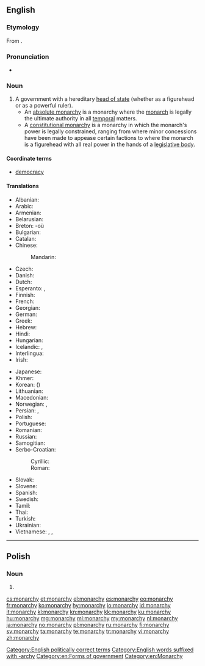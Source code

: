 ==English==
{{wikipedia}}

===Etymology===
From {{etyl|grc}} {{term|μοναρχία|lang=grc}}.

===Pronunciation===
* {{audio|en-us-monarchy.ogg|Audio (US)}}

===Noun===
{{en-noun|monarchies}}

# A government with a hereditary [[head of state]] (whether as a figurehead or as a powerful ruler).
#* An [[absolute monarchy]] is a monarchy where the [[monarch]] is legally the ultimate authority in all [[temporal]] matters.
#* A [[constitutional monarchy]] is a monarchy in which the monarch's power is legally constrained, ranging from where minor concessions have been made to appease certain factions to where the monarch is a figurehead with all real power in the hands of a [[legislative body]].

====Coordinate terms====
* {{sense|a form of government}} [[democracy]]

====Translations====
{{trans-top|form of government with a hereditary head of state}}
* Albanian: {{t-|sq|mbretëri|f}}
* Arabic: {{t-|ar|ملكية|f|tr=malikíyya|sc=Arab}}
* Armenian: {{t-|hy|միապետություն|tr=miapetut’yun|sc=Armn}}
* Belarusian: {{t-|be|манархія|f|tr=manárxija|sc=Cyrl}}
* Breton: {{t-|br|unpenniezh|f}} -où {{p}}
* Bulgarian: {{t+|bg|монархия|f|tr=monárhija|sc=Cyrl}}
* Catalan: {{t+|ca|monarquia|f}}
* Chinese:
*: Mandarin: {{t|cmn|君主制|tr=jūnzhǔzhì|sc=Hani}}
* Czech: {{t+|cs|monarchie|f}}
* Danish: {{t+|da|monarki|n}}
* Dutch: {{t+|nl|monarchie|f}}
* Esperanto: {{t-|eo|monarkio}}, {{t-|eo|monarĥio}}
* Finnish: {{t+|fi|monarkia}}
* French: {{t+|fr|monarchie|f}}
* Georgian: {{t+|ka|მონარქია|tr=monark’ia|sc=Geor}}
* German: {{t+|de|Monarchie|f}}
* Greek: {{t+|el|μοναρχία|f|tr=monarchía}}
* Hebrew: {{t+|he|מונרכיה|f}}
* Hindi: {{t-|hi|राजतन्त्र|m|tr=rājtantra}}
* Hungarian: {{t+|hu|monarchia}}
* Icelandic: {{t-|is|konungsríki}}, {{t+|is|konungdæmi}}
* Interlingua: {{t-|ia|monarchia}}
* Irish: {{t-|ga|monarcacht|f}}
{{trans-mid}}
* Japanese: {{t-|ja|君主制|tr=くんしゅせい, kunshusei|sc=Jpan}}
* Khmer: {{t-|km|រាជាធិបតេយ្យ|sc=Khmr}}
* Korean: {{t+|ko|군주제|tr=gunjuje|sc=Kore}} ({{t+|ko|君主制|sc=Kore}})
* Lithuanian: {{t+|lt|monarchija|f}}
* Macedonian: {{t-|mk|монархија|f|tr=monárhija}}
* Norwegian: {{t+|no|kongedømme|n}}, {{t+|no|monarki|n}}
* Persian: {{t+|fa|سلطنت|tr=saltanat|sc=fa-Arab}}, {{t+|fa|پادشاهی|tr=pâdešâhi, pâdšâhi|sc=fa-Arab}}
* Polish: {{t+|pl|monarchia|f}}
* Portuguese: {{t+|pt|monarquia|f}}
* Romanian: {{t+|ro|monarhie|f}}
* Russian: {{t+|ru|монархия|f|tr=monárxija|sc=Cyrl}}
* Samogitian: {{tø|sgs|muonarkėjė|f}}
* Serbo-Croatian:
*: Cyrillic: {{t-|sh|монархија|f}}
*: Roman: {{t-|sh|monarhija|f}}
* Slovak: {{t-|sk|monarchia|f}}
* Slovene: {{t+|sl|monarhija|f}}
* Spanish: {{t+|es|monarquía|f}}
* Swedish: {{t+|sv|monarki|c}}
* Tamil: {{t+|ta|முடியாட்சி|tr=muṭiyāṭci|sc=Taml}}
* Thai: {{t-|th|ราชาธิปไตย|tr=raachaatípbpàdtai|sc=Thai}}
* Turkish: {{t+|tr|monarşi}}
* Ukrainian: {{t-|uk|монархія|f|tr=monárxija|sc=Cyrl}}
* Vietnamese: {{t+|vi|quân chủ}}, {{t-|vi|chế độ quân chủ}}, {{t-|vi|nền quân chủ}}
{{trans-bottom}}

[[Category:English politically correct terms]]
[[Category:English words suffixed with -archy]]
[[Category:en:Forms of government]]
[[Category:en:Monarchy]]

----

==Polish==

===Noun===
{{head|pl|noun form}}

# {{inflection of|monarcha||gen|s|lang=pl}}

[[cs:monarchy]]
[[et:monarchy]]
[[el:monarchy]]
[[es:monarchy]]
[[eo:monarchy]]
[[fr:monarchy]]
[[ko:monarchy]]
[[hy:monarchy]]
[[io:monarchy]]
[[id:monarchy]]
[[it:monarchy]]
[[kl:monarchy]]
[[kn:monarchy]]
[[kk:monarchy]]
[[ku:monarchy]]
[[hu:monarchy]]
[[mg:monarchy]]
[[ml:monarchy]]
[[my:monarchy]]
[[nl:monarchy]]
[[ja:monarchy]]
[[no:monarchy]]
[[pl:monarchy]]
[[ru:monarchy]]
[[fi:monarchy]]
[[sv:monarchy]]
[[ta:monarchy]]
[[te:monarchy]]
[[tr:monarchy]]
[[vi:monarchy]]
[[zh:monarchy]]